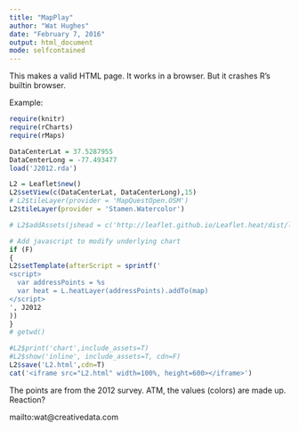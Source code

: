 ```yaml
---
title: "MapPlay"
author: "Wat Hughes"
date: "February 7, 2016"
output: html_document
mode: selfcontained
---
```

This makes a valid HTML page. It works in a browser. But it crashes R's builtin browser.

Example:

```r
require(knitr)
require(rCharts)
require(rMaps)

DataCenterLat = 37.5287955
DataCenterLong = -77.493477
load('J2012.rda')

L2 = Leaflet$new()
L2$setView(c(DataCenterLat, DataCenterLong),15)
# L2$tileLayer(provider = 'MapQuestOpen.OSM')
L2$tileLayer(provider = 'Stamen.Watercolor')

# L2$addAssets(jshead = c('http://leaflet.github.io/Leaflet.heat/dist/leaflet-heat.js'))

# Add javascript to modify underlying chart
if (F)
{
L2$setTemplate(afterScript = sprintf('
<script>
  var addressPoints = %s
  var heat = L.heatLayer(addressPoints).addTo(map)
</script>
', J2012
))
}
# getwd()
```

```r
#L2$print('chart',include_assets=T)
#L2$show('inline', include_assets=T, cdn=F)
L2$save('L2.html',cdn=T)
cat('<iframe src="L2.html" width=100%, height=600></iframe>')
```

The points are from the 2012 survey. ATM, the values (colors) are made up. Reaction?

mailto:wat@creativedata.com

